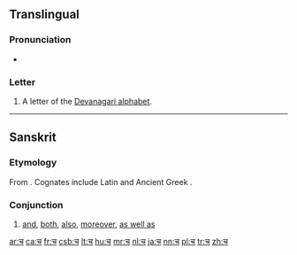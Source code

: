 ==Translingual==
{{Devanagari character info|hex=91a|name=DEVANAGARI LETTER CA|image=[[File:Deva-च-order.gif|100px]]}}
===Pronunciation===
* {{IPA|/tʃə/|lang=mul}}

===Letter===
{{mul-Deva|ca}}

# A letter of the [[Devanagari alphabet]].

----

==Sanskrit==

===Etymology===
From {{etyl|ine-pro|sa}} {{recons|-kʷe||and|lang=ine-pro}}. Cognates include Latin {{term|-que|lang=la}} and Ancient Greek {{term|sc=polytonic|τε|tr=te|lang=grc}}.

===Conjunction===
{{head|sa|conjunction|sc=Deva|tr=ca}}

# [[and]], [[both]], [[also]], [[moreover]], [[as well as]]

[[ar:च]]
[[ca:च]]
[[fr:च]]
[[csb:च]]
[[lt:च]]
[[hu:च]]
[[mr:च]]
[[nl:च]]
[[ja:च]]
[[nn:च]]
[[pl:च]]
[[tr:च]]
[[zh:च]]